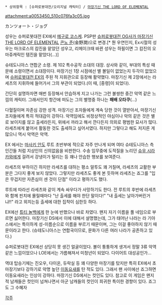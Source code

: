  * 상위항목 : [슈퍼로봇대전/오리지널 캐릭터] / [[마장기신 THE LORD OF ELEMENTAL]]
attachment:a0053450_510c076fa3c05.jpg

カンツォート・ジョグ

성우는 슈퍼로봇대전 EX에서 [[메구로 코스케]]. PSP판 [[슈퍼로봇대전 OG사가 마장기신 THE LORD OF ELEMENTAL]] [[콘노 준]](金野潤)으로 변경.[* 뭔 우연인지, Ex시절의 성우는 마크로스의 캄진을 맡았던 성우고, 리메이크때 바뀐 성우는 하필이면 그 캄진의 오마쥬캐릭인 템진을 맡았다(…)]

슈테도니아스 연합군 소령. 제 102 특수공작 소대의 대장. 상사와 같이, 부대의 특성 때문에 소령이면서 소대장이다. 마장기신 1장 시점에선 별 볼일이 없었는지 두각이 없었으며 [[슈퍼로봇대전 EX]]의 주된 적 지휘관으로 등장해 활약했다. 마장기신 제 2장에서는 라세츠의 지휘하에 들어가서 그의 부관이 되었다.(이 때, [중령]이 되었다).

간단히 설명하자면 매번 등장해서 안습하게 지고 나가는 그런 불쌍한 중간 악역 같은 느낌의 캐릭터. 그래서인지 항간에 떠도는 그의 별명중 하나는 '''패배 오타쿠'''(…)

다혈질이며 자존심 강한 성격. 마장기신 조자들에게 계속 당한 것이 열받아서, 마장기신 조자들에게 특히 적대감이 강하다. 악역임에도 비정상적인 야심이나 악의 같은 것은 별로 보이지를 않고  출세라든지, 위에서 까라고 해서 깐다든지 의외로 평범한 묘사가 많다. 라세츠에게 붙어서 활동한 것도 출세하고 싶어서였다. 하지만 그렇다고 해도 저지른 게 많으니 역시 악역은 악역.

EX 에서는 [[마사키 안도]] 루트 초반부에 적으로 자주 만나게 되며 여타 슈테도니아스 측 인간들 처럼 지상인의 신의없음을 비판한다. 수송 임무중에 도적질을 노리던 [[슈우 시라카와]]에게 걸려서 강냉이가 털리는 등 꽤나 안습한 행보를 보여준다.

라세츠의 부하이긴 하지만 라세츠를 대하는 평소 말투도 꽤 거칠며, 라세츠의 교활한 부분은 그다지 좋게 보지 않았다. 그렇지만 라세츠도 좋게 본 듯하며 라세츠는 죠그를 "입은 무겁지만 자존심이 센 것이 단점" 이라고 평하기도 했다.

루트에 따라선 라세츠와 같이 계속 싸우다가 사망하기도 한다. 전 루트의 후반에 라세츠와 함께 핀치에 몰릴때마다 "난 출세를 해야 한단 말이다!" "내 출세는 날아가버린거냐!!" 라고 외치는등 출세에 대한 집착이 심한듯 하다.

EX에선 [[튜티 놀백]]에게 한 눈에 반했으나 바로 차였다. 왠지 자기 이름을 풀 네임으로 부르면 싫어한다. 마장기신 DS에서 이에 대해서 설명했는데, 그가 태어난 나라는 라 기아스에서는 특이하게 성-이름순으로 이름을 부르기 때문이며, 그는 이걸 좋아하지 않기 때문이라고 한다. (슈테도니아스는 연합국이므로, 문화가 다른 여러 나라가 공존하고 있다.)

슈퍼로봇대전 EX에선 상당히 못 생긴 얼굴이었다. 볼이 퉁퉁하게 생겨서 정말 3류 악역 같은 느낌이었으나 LOE에서는 갸름해져서 미청년이 되었다. 다이어트 대성공인가...

역대 탑승기체는 진오우, 다이온, 듀락실 등 꽤 다양한 마장기를 탔지만 특히 EX에서 초마장기보다 강하기로 악명 높던 [[이동요새]]를 탄 적도 있다. 그래서 팬 사이에선 죠그하면 이동요새라는 인상이 강하다. 마장기신 DS에서는 컷인도 있다. 참고로 이 게임은 왠지 적 남캐들은 컷인이 넘쳐나면서 아군 남캐들의 컷인이 희귀한 특이한 경향이 있다. 죠그도 그 수혜자 

[[각주]]
